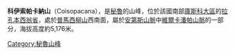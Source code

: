 {{Coord|13|20|0|S|73|3|0|W|display=title}}

'''科伊索帕卡納山'''（Coisopacana），是[[秘魯|秘魯]]的山峰，位於該國南部[[庫斯科大區|庫斯科大區]]的[[拉孔本西翁省|拉孔本西翁省]]，處於[[普馬西柳山|普馬西柳山]]西南面，屬於[[安第斯山脈|安第斯山脈]]中[[維爾卡潘帕山脈|維爾卡潘帕山脈]]的一部分，海拔高度約5,176米。

{{Peru-geo-stub}}
[[Category:秘魯山峰|Category:秘魯山峰]]